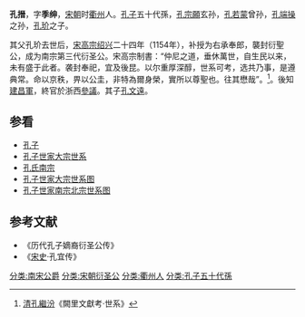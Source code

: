 '''孔搢'''{{BD|1145年||1193年|}}，字'''季绅'''，[[宋朝|宋朝]]时[[衢州|衢州]]人。[[孔子|孔子]]五十代孫，[[孔宗願|孔宗願]]玄孙，[[孔若蒙|孔若蒙]]曾孙，[[孔端操|孔端操]]之孙，[[孔玠|孔玠]]之子。

其父孔玠去世后，[[宋高宗|宋高宗]][[绍兴|绍兴]]二十四年（1154年），补授为右承奉郎，襲封衍聖公，成为南宗第三代衍圣公。宋高宗制書：“仲尼之道，垂休萬世，自生民以来，未有盛于此者。袭封奉祀，宜及後昆。以尔重厚深醇，世系可考，选共乃事，是遵典常。命以京秩，畀以公圭，非特為爾身榮，實所以尊聖也。往其懋哉”。<ref>[[清|清]][[孔繼汾|孔繼汾]]《闕里文獻考·世系》</ref>。後知[[建昌軍|建昌軍]]，終官於浙西[[參議|參議]]。其子[[孔文遠|孔文遠]]。
{{start box}}
{{s-before|[[孔玠|孔玠]]}}
{{s-title|[[南宋|南宋]]南宗[[衍圣公|衍圣公]]|1154年—1193年}}
{{s-after|[[孔文遠|孔文遠]]}}
{{end box}}
==参看==
*[[孔子|孔子]]
*[[孔子世家大宗世系|孔子世家大宗世系]]
*[[孔氏南宗|孔氏南宗]]
*[[孔子世家大宗世系图|孔子世家大宗世系图]]
*[[孔子世家南宗北宗世系图|孔子世家南宗北宗世系图]]
==参考文献==
*《历代孔子嫡裔衍圣公传》
*《[[宋史|宋史]]·孔宜传》
{{reflist}}
{{衍圣公}}
[[分类:南宋公爵|分类:南宋公爵]]
[[分类:宋朝衍圣公|分类:宋朝衍圣公]]
[[分类:衢州人|分类:衢州人]]
[[分类:孔子五十代孫|分类:孔子五十代孫]]